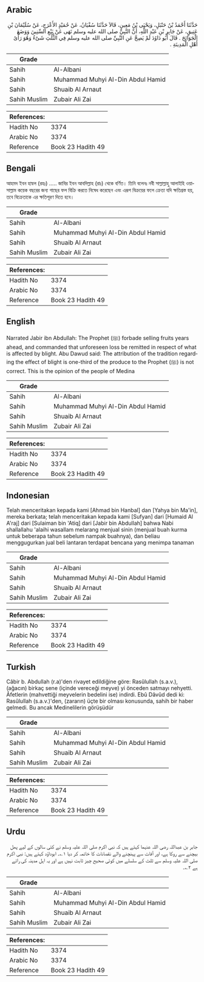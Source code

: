 ## Arabic


<div dir="rtl" lang="ar" style={{fontSize:'larger',backgroundColor:'#f8f9fa',padding:20}}>
حَدَّثَنَا أَحْمَدُ بْنُ حَنْبَلٍ، وَيَحْيَى بْنُ مَعِينٍ، قَالاَ حَدَّثَنَا سُفْيَانُ، عَنْ حُمَيْدٍ الأَعْرَجِ، عَنْ سُلَيْمَانَ بْنِ عَتِيقٍ، عَنْ جَابِرِ بْنِ عَبْدِ اللَّهِ، أَنَّ النَّبِيَّ صلى الله عليه وسلم نَهَى عَنْ بَيْعِ السِّنِينَ وَوَضَعَ الْجَوَائِحَ ‏.‏ قَالَ أَبُو دَاوُدَ لَمْ يَصِحَّ عَنِ النَّبِيِّ صلى الله عليه وسلم فِي الثُّلُثِ شَىْءٌ وَهُوَ رَأْىُ أَهْلِ الْمَدِينَةِ ‏.‏
</div>
<div style={{backgroundColor:'#f8f9fa',padding:20, marginBottom: 10}}><table> <thead> <tr> <th>Grade</th> <th></th> </tr> </thead> <tbody> <tr><td>Sahih</td><td>Al-Albani</td></tr><tr><td>Sahih</td><td>Muhammad Muhyi Al-Din Abdul Hamid</td></tr><tr><td>Sahih</td><td>Shuaib Al Arnaut</td></tr><tr><td>Sahih Muslim</td><td>Zubair Ali Zai</td></tr></tbody></table><table> <thead> <tr> <th>References:</th> <th></th> </tr> </thead> <tbody><tr><td>Hadith No</td><td>3374</td></tr><tr><td>Arabic No</td><td>3374</td></tr><tr><td>Reference</td><td>Book 23 Hadith 49</td></tr></tbody></table></div>

## Bengali


<div dir="ltr" lang="bn" style={{fontSize:'larger',backgroundColor:'#f8f9fa',padding:20}}>
আহমদ ইবন হান্বল (রহঃ) ..... জাবির ইবন আবদিল্লাহ (রাঃ) থেকে বর্ণিত। তিনি বলেনঃ নবী সাল্লাল্লাহু আলাইহি ওয়াসাল্লাম কয়েক বছরের জন্য গাছের ফল বিক্রি করতে নিষেধ করেছেন এবং এরূপ বিক্রয়ের ফলে ক্রেতা যদি ক্ষতিগ্রস্ত হয়, তবে বিক্রেতাকে এর ক্ষতিপূরণ দিতে হবে।
</div>
<div style={{backgroundColor:'#f8f9fa',padding:20, marginBottom: 10}}><table> <thead> <tr> <th>Grade</th> <th></th> </tr> </thead> <tbody> <tr><td>Sahih</td><td>Al-Albani</td></tr><tr><td>Sahih</td><td>Muhammad Muhyi Al-Din Abdul Hamid</td></tr><tr><td>Sahih</td><td>Shuaib Al Arnaut</td></tr><tr><td>Sahih Muslim</td><td>Zubair Ali Zai</td></tr></tbody></table><table> <thead> <tr> <th>References:</th> <th></th> </tr> </thead> <tbody><tr><td>Hadith No</td><td>3374</td></tr><tr><td>Arabic No</td><td>3374</td></tr><tr><td>Reference</td><td>Book 23 Hadith 49</td></tr></tbody></table></div>

## English


<div dir="ltr" lang="en" style={{fontSize:'larger',backgroundColor:'#f8f9fa',padding:20}}>
Narrated Jabir ibn Abdullah: The Prophet (ﷺ) forbade selling fruits years ahead, and commanded that unforeseen loss be remitted in respect of what is affected by blight. Abu Dawud said: The attribution of the tradition regarding the effect of blight is one-third of the produce to the Prophet (ﷺ) is not correct. This is the opinion of the people of Medina
</div>
<div style={{backgroundColor:'#f8f9fa',padding:20, marginBottom: 10}}><table> <thead> <tr> <th>Grade</th> <th></th> </tr> </thead> <tbody> <tr><td>Sahih</td><td>Al-Albani</td></tr><tr><td>Sahih</td><td>Muhammad Muhyi Al-Din Abdul Hamid</td></tr><tr><td>Sahih</td><td>Shuaib Al Arnaut</td></tr><tr><td>Sahih Muslim</td><td>Zubair Ali Zai</td></tr></tbody></table><table> <thead> <tr> <th>References:</th> <th></th> </tr> </thead> <tbody><tr><td>Hadith No</td><td>3374</td></tr><tr><td>Arabic No</td><td>3374</td></tr><tr><td>Reference</td><td>Book 23 Hadith 49</td></tr></tbody></table></div>

## Indonesian


<div dir="ltr" lang="id" style={{fontSize:'larger',backgroundColor:'#f8f9fa',padding:20}}>
Telah menceritakan kepada kami [Ahmad bin Hanbal] dan [Yahya bin Ma'in], mereka berkata; telah menceritakan kepada kami [Sufyan] dari [Humaid Al A'raj] dari [Sulaiman bin 'Atiq] dari [Jabir bin Abdullah] bahwa Nabi shallallahu 'alaihi wasallam melarang menjual sinin (menjual buah kurma untuk beberapa tahun sebelum nampak buahnya), dan beliau menggugurkan jual beli lantaran terdapat bencana yang menimpa tanaman
</div>
<div style={{backgroundColor:'#f8f9fa',padding:20, marginBottom: 10}}><table> <thead> <tr> <th>Grade</th> <th></th> </tr> </thead> <tbody> <tr><td>Sahih</td><td>Al-Albani</td></tr><tr><td>Sahih</td><td>Muhammad Muhyi Al-Din Abdul Hamid</td></tr><tr><td>Sahih</td><td>Shuaib Al Arnaut</td></tr><tr><td>Sahih Muslim</td><td>Zubair Ali Zai</td></tr></tbody></table><table> <thead> <tr> <th>References:</th> <th></th> </tr> </thead> <tbody><tr><td>Hadith No</td><td>3374</td></tr><tr><td>Arabic No</td><td>3374</td></tr><tr><td>Reference</td><td>Book 23 Hadith 49</td></tr></tbody></table></div>

## Turkish


<div dir="ltr" lang="tr" style={{fontSize:'larger',backgroundColor:'#f8f9fa',padding:20}}>
Câbir b. Abdullah (r.a)'den rivayet edildiğine göre: Rasûlullah (s.a.v.), (ağacın) birkaç sene (içinde vereceği meyve) yi önceden satmayı nehyetti. Âfetlerin (mahvettiği meyvelerin bedelini ise) indirdi. Ebû Dâvûd dedi ki: Rasûlullah (s.a.v.)'den, (zararın) üçte bir olması konusunda, sahih bir haber gelmedi. Bu ancak Medinelilerin görüşüdür
</div>
<div style={{backgroundColor:'#f8f9fa',padding:20, marginBottom: 10}}><table> <thead> <tr> <th>Grade</th> <th></th> </tr> </thead> <tbody> <tr><td>Sahih</td><td>Al-Albani</td></tr><tr><td>Sahih</td><td>Muhammad Muhyi Al-Din Abdul Hamid</td></tr><tr><td>Sahih</td><td>Shuaib Al Arnaut</td></tr><tr><td>Sahih Muslim</td><td>Zubair Ali Zai</td></tr></tbody></table><table> <thead> <tr> <th>References:</th> <th></th> </tr> </thead> <tbody><tr><td>Hadith No</td><td>3374</td></tr><tr><td>Arabic No</td><td>3374</td></tr><tr><td>Reference</td><td>Book 23 Hadith 49</td></tr></tbody></table></div>

## Urdu


<div dir="rtl" lang="ur" style={{fontSize:'larger',backgroundColor:'#f8f9fa',padding:20}}>
جابر بن عبداللہ رضی اللہ عنہما کہتے ہیں کہ نبی اکرم صلی اللہ علیہ وسلم نے کئی سالوں کے لیے پھل بیچنے سے روکا ہے، اور آفات سے پہنچنے والے نقصانات کا خاتمہ کر دیا ۱؎۔ ابوداؤد کہتے ہیں: نبی اکرم صلی اللہ علیہ وسلم سے ثلث کے سلسلے میں کوئی صحیح چیز ثابت نہیں ہے اور یہ اہل مدینہ کی رائے ہے ۲؎۔
</div>
<div style={{backgroundColor:'#f8f9fa',padding:20, marginBottom: 10}}><table> <thead> <tr> <th>Grade</th> <th></th> </tr> </thead> <tbody> <tr><td>Sahih</td><td>Al-Albani</td></tr><tr><td>Sahih</td><td>Muhammad Muhyi Al-Din Abdul Hamid</td></tr><tr><td>Sahih</td><td>Shuaib Al Arnaut</td></tr><tr><td>Sahih Muslim</td><td>Zubair Ali Zai</td></tr></tbody></table><table> <thead> <tr> <th>References:</th> <th></th> </tr> </thead> <tbody><tr><td>Hadith No</td><td>3374</td></tr><tr><td>Arabic No</td><td>3374</td></tr><tr><td>Reference</td><td>Book 23 Hadith 49</td></tr></tbody></table></div>